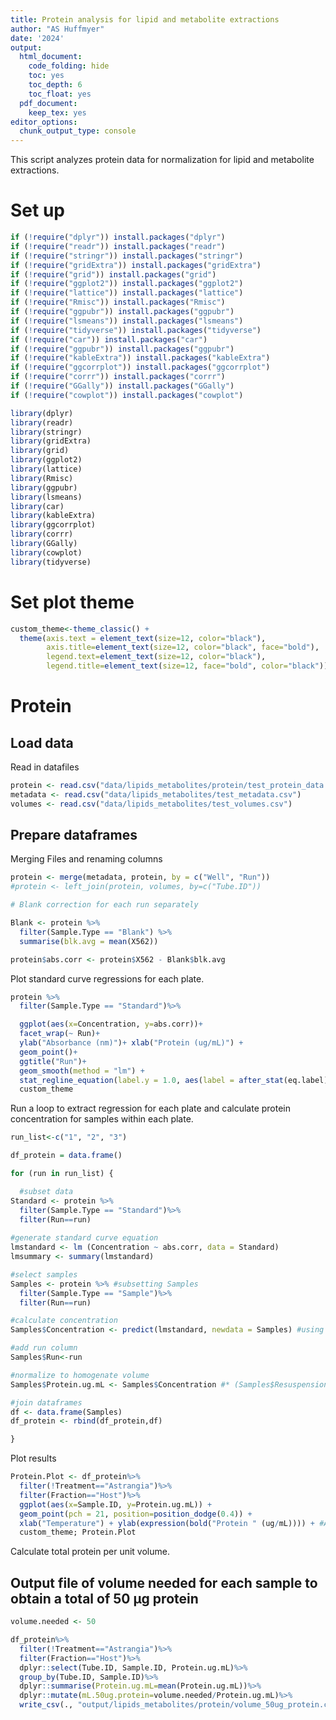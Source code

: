 ```yaml
---
title: Protein analysis for lipid and metabolite extractions
author: "AS Huffmyer"
date: '2024'
output:
  html_document:
    code_folding: hide
    toc: yes
    toc_depth: 6
    toc_float: yes
  pdf_document:
    keep_tex: yes
editor_options: 
  chunk_output_type: console
---
```

This script analyzes protein data for normalization for lipid and metabolite extractions. 

# Set up 

```r
if (!require("dplyr")) install.packages("dplyr")
if (!require("readr")) install.packages("readr")
if (!require("stringr")) install.packages("stringr")
if (!require("gridExtra")) install.packages("gridExtra")
if (!require("grid")) install.packages("grid")
if (!require("ggplot2")) install.packages("ggplot2")
if (!require("lattice")) install.packages("lattice")
if (!require("Rmisc")) install.packages("Rmisc")
if (!require("ggpubr")) install.packages("ggpubr")
if (!require("lsmeans")) install.packages("lsmeans")
if (!require("tidyverse")) install.packages("tidyverse")
if (!require("car")) install.packages("car")
if (!require("ggpubr")) install.packages("ggpubr")
if (!require("kableExtra")) install.packages("kableExtra")
if (!require("ggcorrplot")) install.packages("ggcorrplot")
if (!require("corrr")) install.packages("corrr")
if (!require("GGally")) install.packages("GGally")
if (!require("cowplot")) install.packages("cowplot")

library(dplyr)
library(readr)
library(stringr)
library(gridExtra)
library(grid)
library(ggplot2)
library(lattice)
library(Rmisc)
library(ggpubr)
library(lsmeans)
library(car)
library(kableExtra)
library(ggcorrplot)
library(corrr)
library(GGally)
library(cowplot)
library(tidyverse)
```

# Set plot theme 

```r
custom_theme<-theme_classic() + 
  theme(axis.text = element_text(size=12, color="black"), 
        axis.title=element_text(size=12, color="black", face="bold"), 
        legend.text=element_text(size=12, color="black"), 
        legend.title=element_text(size=12, face="bold", color="black"))
```

# Protein

## Load data  

Read in datafiles

```r
protein <- read.csv("data/lipids_metabolites/protein/test_protein_data.csv")
metadata <- read.csv("data/lipids_metabolites/test_metadata.csv")
volumes <- read.csv("data/lipids_metabolites/test_volumes.csv")
```

## Prepare dataframes  

Merging Files and renaming columns

```r
protein <- merge(metadata, protein, by = c("Well", "Run"))
#protein <- left_join(protein, volumes, by=c("Tube.ID"))

# Blank correction for each run separately

Blank <- protein %>% 
  filter(Sample.Type == "Blank") %>%
  summarise(blk.avg = mean(X562))

protein$abs.corr <- protein$X562 - Blank$blk.avg
```

Plot standard curve regressions for each plate.  

```r
protein %>% 
  filter(Sample.Type == "Standard")%>%

  ggplot(aes(x=Concentration, y=abs.corr))+
  facet_wrap(~ Run)+
  ylab("Absorbance (nm)")+ xlab("Protein (ug/mL)") + 
  geom_point()+
  ggtitle("Run")+
  geom_smooth(method = "lm") +
  stat_regline_equation(label.y = 1.0, aes(label = after_stat(eq.label))) +
  custom_theme
```

Run a loop to extract regression for each plate and calculate protein concentration for samples within each plate.  

```r
run_list<-c("1", "2", "3")

df_protein = data.frame()

for (run in run_list) {

  #subset data
Standard <- protein %>% 
  filter(Sample.Type == "Standard")%>%
  filter(Run==run)
  
#generate standard curve equation
lmstandard <- lm (Concentration ~ abs.corr, data = Standard)
lmsummary <- summary(lmstandard) 

#select samples
Samples <- protein %>% #subsetting Samples
  filter(Sample.Type == "Sample")%>%
  filter(Run==run)

#calculate concentration
Samples$Concentration <- predict(lmstandard, newdata = Samples) #using model to get concentration

#add run column
Samples$Run<-run

#normalize to homogenate volume
Samples$Protein.ug.mL <- Samples$Concentration #* (Samples$Resuspension_volume / 1000) * (25/Samples$Homo_vol)

#join dataframes
df <- data.frame(Samples)
df_protein <- rbind(df_protein,df)

} 
```

Plot results 

```r
Protein.Plot <- df_protein%>%
  filter(!Treatment=="Astrangia")%>%
  filter(Fraction=="Host")%>%
  ggplot(aes(x=Sample.ID, y=Protein.ug.mL)) +
  geom_point(pch = 21, position=position_dodge(0.4)) +
  xlab("Temperature") + ylab(expression(bold("Protein " (ug/mL)))) + #Axis titles
  custom_theme; Protein.Plot
```

Calculate total protein per unit volume.

## Output file of volume needed for each sample to obtain a total of 50 µg protein   

```r
volume.needed <- 50 

df_protein%>%
  filter(!Treatment=="Astrangia")%>%
  filter(Fraction=="Host")%>%
  dplyr::select(Tube.ID, Sample.ID, Protein.ug.mL)%>%
  group_by(Tube.ID, Sample.ID)%>%
  dplyr::summarise(Protein.ug.mL=mean(Protein.ug.mL))%>%
  dplyr::mutate(mL.50ug.protein=volume.needed/Protein.ug.mL)%>%
  write_csv(., "output/lipids_metabolites/protein/volume_50ug_protein.csv")
```

